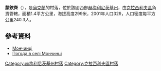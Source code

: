 {{coord|49|42|28|N|26|46|36|E|scale:100000|display=title}}

'''蒙欽齊'''（{{lang-uk|Мончинці}}），是[[烏克蘭|烏克蘭]]的村落，位於該國西部[[赫梅利尼茨基州|赫梅利尼茨基州]]，由[[克拉西利夫區|克拉西利夫區]]負責管轄，面積1.4平方公里，海拔高度299米，2001年人口329，人口密度每平方公里240.3人。

==參考資料==
*[http://w1.c1.rada.gov.ua/pls/z7503/A005?rdat1=05.01.2017&rf7571=36334 Мончинці] {{Wayback|url=http://w1.c1.rada.gov.ua/pls/z7503/A005?rdat1=05.01.2017&rf7571=36334 |date=20170106011936 }}
* [http://weather.in.ua/ua/hmel'nickaja/16268 Погода в селі Мончинці] {{Wayback|url=http://weather.in.ua/ua/hmel%27nickaja/16268 |date=20160305084809 }}

{{DEFAULTSORT:Мончинці}}
[[Category:赫梅利尼茨基州村落|Category:赫梅利尼茨基州村落]]
[[Category:克拉西利夫區村落|Category:克拉西利夫區村落]]


{{Khmelnytskyi-geo-stub}}